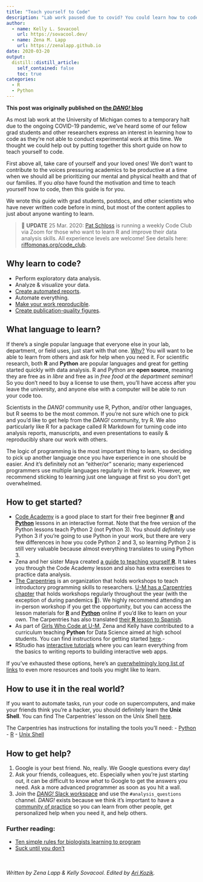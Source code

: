 ```yaml
---
title: "Teach yourself to Code"
description: "Lab work paused due to covid? You could learn how to code!"
author:
  - name: Kelly L. Sovacool
    url: https://sovacool.dev/
  - name: Zena M. Lapp
    url: https://zenalapp.github.io
date: 2020-03-20
output:
  distill::distill_article:
    self_contained: false
    toc: true
categories:
  - R
  - Python
---
```


**This post was originally published on [the _DANG!_ blog](https://um-dang.github.io/posts/2020/03/learn-to-code/)**

As most lab work at the University of Michigan comes to a temporary halt due
 to the ongoing COVID-19 pandemic, we've heard some of our fellow grad students
and other researchers express an interest in learning how to code as they're not
able to conduct experimental work at this time. We thought we could help out by
putting together this short guide on how to teach yourself to code.

First above all, take care of yourself and your loved ones!
We don't want to contribute to the voices pressuring academics to be
productive at a time when we should all be prioritizing our mental and physical
health and that of our families.  If you _also_ have found the motivation and time to teach
yourself how to code, then this guide is for you.

We wrote this guide with grad students, postdocs, and other scientists
who have never written code before in mind, but most of the content applies to just about
anyone wanting to learn.

> 📣 **UPDATE** 25 Mar. 2020:
> [Pat Schloss](http://www.schlosslab.org/labbies/schloss.html) is running a weekly Code Club via Zoom for those who want to learn R and improve their data analysis skills. 
> All experience levels are welcome! 
> See details here: [riffomonas.org/code_club](http://www.riffomonas.org/code_club/).


## Why learn to code?

- Perform exploratory data analysis.
- Analyze & visualize your data.
- [Create automated reports](https://support.rstudio.com/hc/en-us/articles/205368677-R-Markdown-Dynamic-Documents-for-R).
- Automate everything.
- [Make your work reproducible](https://emilyriederer.netlify.com/post/resource-round-up-reproducible-research-edition/).
- [Create publication-quality figures](https://serialmentor.com/dataviz/).

## What language to learn?

If there's a single popular language that everyone else in your lab, department,
or field uses, just start with that one.
[Why?](https://www.riffomonas.org/minimalR/00_introduction.html#why-r)
You will want to be able to learn from others and ask for help when you need it.
For scientific research, both
**R** and **Python** are popular languages and great for getting started quickly
with data analysis. R and Python are **open source**, meaning they are free as
in _libre_ and free as in _free food at the department seminar_! So you don't
need to buy a license to use them, you'll have access after you leave the
university, and anyone else with a computer will be able to run your code too.

Scientists in the _DANG!_ community use R, Python, and/or other languages, but
R seems to be the most common. If you're not sure which one to pick and you'd
like to get help from the _DANG!_ community, try R. We also particularly like R
for a package called R Markdown for turning code into analysis reports,
manuscripts, and even presentations to easily & reproducibly share our work with
others.

The logic of programming is the most important thing to learn, so deciding to
pick up another language once you have experience in one should be easier. And
it's definitely not an "either/or" scenario; many experienced programmers use
multiple languages regularly in their work. However, we recommend sticking to
learning just one language at first so you don't get overwhelmed.

## How to get started?

- [Code Academy](https://www.codecademy.com/) is a good place to start for their free beginner [**R**](https://www.codecademy.com/learn/learn-r) and [**Python**](https://www.codecademy.com/learn/learn-python) lessons in an interactive format. Note that the free version of the Python lessons teach Python 2 (not Python 3). You should _definitely_ use Python 3 if you're going to use Python in your work, but there are very few differences in how you code Python 2 and 3, so learning Python 2 is still very valuable because almost everything translates to using Python 3. 
- Zena and her sister Maya created [a guide to teaching yourself **R**](https://github.com/zenalapp/teach-yourself-r/wiki). It takes you through the Code Academy lesson and also has extra exercises to practice data analysis.
- [The Carpentries](https://carpentries.org/) is an organization that holds workshops to teach introductory programming skills to researchers. [U-M has a Carpentries chapter](https://umcarpentries.github.io/) that holds workshops regularly throughout the year (with the exception of during pandemics 😬). We highly recommend attending an in-person workshop if you get the opportunity, but you can access the lesson materials for **[R](http://swcarpentry.github.io/r-novice-gapminder/)** and [**Python**](http://swcarpentry.github.io/python-novice-gapminder/) online if you'd like to learn on your own. The Carpentries has also translated [their **R** lesson to Spanish](https://swcarpentry.github.io/r-novice-gapminder-es/).
- As part of [Girls Who Code at U-M](http://umich.edu/~girlswc/), Zena and Kelly have contributed to a curriculum teaching **Python** for Data Science aimed at high school students. You can find instructions for getting started [here](https://github.com/GWC-DCMB/GWC-DCMB/blob/master/get-started.md).- 
- RStudio has [interactive tutorials](https://rstudio.cloud/learn/primers) where you can learn everything from the basics to writing reports to building interactive web apps.

If you've exhausted these options, here's an
[overwhelmingly long list of links](https://sovacool.dev/posts/2019/05/bioinf-resources)
to even more resources and tools you might like to learn.

## How to use it in the real world?

If you want to automate tasks, run your code on supercomputers, and make your
friends think you're a hacker, you should definitely learn the **Unix Shell**.
You can find The Carpentries' lesson on the Unix Shell [here](http://swcarpentry.github.io/shell-novice/).

The Carpentries has instructions for installing the tools you'll need:
- [Python](http://swcarpentry.github.io/python-novice-gapminder/setup/)
- [R](http://swcarpentry.github.io/r-novice-gapminder/setup.html)
- [Unix Shell](http://swcarpentry.github.io/shell-novice/setup.html)

## How to get help?

1. Google is your best friend. No, really. We Google questions every day!
1. Ask your friends, colleagues, etc. Especially when you're just starting out, it can be difficult to know _what_ to Google to get the answers you need. Ask a more advanced programmer as soon as you hit a wall.
1. Join the [_DANG!_ Slack workspace](https://join.slack.com/t/umich-dang/shared_invite/enQtNjEzMTU5MDU3MDU2LTdhNGZjMzJmNDc0NTFkZDVkMjBmMjFhM2ZjN2QzMGY2ZDcwMTU4ZTcwOTdjZTJmMGI3MTExMGIxOTljMjllMzA) and use the `#analysis_questions` channel. _DANG!_ exists because we think it's important to have a [community of practice](https://teachtogether.tech/#s:community) so you can learn from other people, get personalized help when you need it, and help others.

### Further reading:

- [Ten simple rules for biologists learning to program](https://doi.org/10.1371/journal.pcbi.1005871)
- [Suck until you don't](http://www.academichermit.com/2016/01/04/Suck-until-you-dont.html)

<br><br>
_Written by Zena Lapp & Kelly Sovacool. Edited by [Ari Kozik](https://kozimicrobe.com/)._
